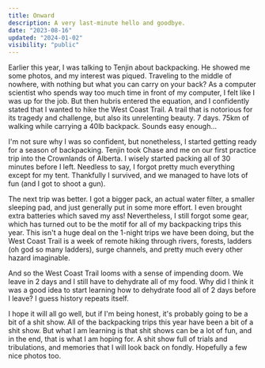 ```yaml
---
title: Onward
description: A very last-minute hello and goodbye.
date: "2023-08-16"
updated: "2024-01-02"
visibility: "public"
---
```


Earlier this year, I was talking to Tenjin about backpacking. He showed me some photos, and my interest was piqued. Traveling to the middle of nowhere, with nothing but what you can carry on your back? As a computer scientist who spends way too much time in front of my computer, I felt like I was up for the job. But then hubris entered the equation, and I confidently stated that I wanted to hike the West Coast Trail. A trail that is notorious for its tragedy and challenge, but also its unrelenting beauty. 7 days. 75km of walking while carrying a 40lb backpack. Sounds easy enough...

I'm not sure why I was so confident, but nonetheless, I started getting ready for a season of backpacking. Tenjin took Chase and me on our first practice trip into the Crownlands of Alberta. I wisely started packing all of 30 minutes before I left. Needless to say, I forgot pretty much everything except for my tent. Thankfully I survived, and we managed to have lots of fun (and I got to shoot a gun).

The next trip was better. I got a bigger pack, an actual water filter, a smaller sleeping pad, and just generally put in some more effort. I even brought extra batteries which saved my ass! Nevertheless, I still forgot some gear, which has turned out to be the motif for all of my backpacking trips this year. This isn't a huge deal on the 1-night trips we have been doing, but the West Coast Trail is a week of remote hiking through rivers, forests, ladders (oh god so many ladders), surge channels, and pretty much every other hazard imaginable.

And so the West Coast Trail looms with a sense of impending doom. We leave in 2 days and I still have to dehydrate all of my food. Why did I think it was a good idea to start learning how to dehydrate food all of 2 days before I leave? I guess history repeats itself.

I hope it will all go well, but if I'm being honest, it's probably going to be a bit of a shit show. All of the backpacking trips this year have been a bit of a shit show. But what I am learning is that shit shows can be a lot of fun, and in the end, that is what I am hoping for. A shit show full of trials and tribulations, and memories that I will look back on fondly. Hopefully a few nice photos too.
